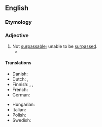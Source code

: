 ==English==

===Etymology===
{{prefix|en|un|surpassable}}

===Adjective===
{{en-adj}}

# Not [[surpassable]]; unable to be [[surpass]]ed.
#* {{RQ:Grahame Wind in the Willows|passage=On either side of them, as they glided onwards, the rich meadow-grass seemed that [[morning]] of a freshness and a greenness '''unsurpassable'''. Never had they noticed the roses so vivid, the willow-herb so [[riotous]], the meadow-sweet so odorous and [[pervading]].}}

====Translations====
{{trans-top-also|not surpassable|unsurpassed}}
* Danish: {{t|da|uovertræffelig}}
* Dutch: {{t|nl|onovertrefbaar}}, {{t+|nl|onoverkomelijk}}
* Finnish: {{t+|fi|ylittämätön}}, {{t+|fi|ylivoimainen}}, {{t+|fi|voittamaton}}
* French: {{t+|fr|insurpassable}}
* German: {{t+|de|unübertrefflich}}
{{trans-mid}}
* Hungarian: {{t+|hu|felülmúlhatatlan}}
* Italian: {{t|it|insorpassabile}}
* Polish: {{t+|pl|[[nie]] [[do]] [[przewyższanie|przewyższania]]}}
* Swedish: {{t|sv|oöverträfflig}}
{{trans-bottom}}